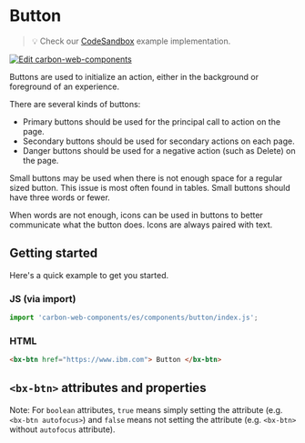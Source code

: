
# Button

> 💡 Check our
> [CodeSandbox](https://codesandbox.io/s/github/carbon-design-system/carbon-web-components/tree/main/examples/codesandbox/basic/components/button)
> example implementation.

[![Edit carbon-web-components](https://codesandbox.io/static/img/play-codesandbox.svg)](https://codesandbox.io/s/github/carbon-design-system/carbon-web-components/tree/main/examples/codesandbox/basic/components/button)

Buttons are used to initialize an action, either in the background or foreground of an experience.

There are several kinds of buttons:

- Primary buttons should be used for the principal call to action on the page.
- Secondary buttons should be used for secondary actions on each page.
- Danger buttons should be used for a negative action (such as Delete) on the page.

Small buttons may be used when there is not enough space for a regular sized button. This issue is most often found in tables. Small buttons should have three words or fewer.

When words are not enough, icons can be used in buttons to better communicate what the button does. Icons are always paired with text.

## Getting started

Here's a quick example to get you started.

### JS (via import)

```javascript
import 'carbon-web-components/es/components/button/index.js';
```

### HTML

```html
<bx-btn href="https://www.ibm.com"> Button </bx-btn>
```

## `<bx-btn>` attributes and properties

Note: For `boolean` attributes, `true` means simply setting the attribute (e.g. `<bx-btn autofocus>`) and `false` means not setting the attribute (e.g. `<bx-btn>` without `autofocus` attribute).

<Props of="bx-btn" />
